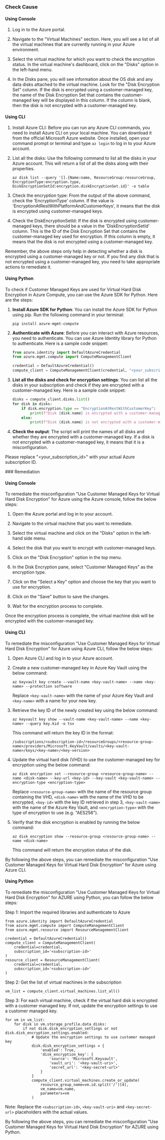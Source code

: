 

<Tabs><Tab title='Cause'>
### Check Cause

#### Using Console

1. Log in to the Azure portal.

2. Navigate to the "Virtual Machines" section. Here, you will see a list of all the virtual machines that are currently running in your Azure environment.

3. Select the virtual machine for which you want to check the encryption status. In the virtual machine's dashboard, click on the "Disks" option in the left-hand menu.

4. In the Disks pane, you will see information about the OS disk and any data disks attached to the virtual machine. Look for the "Disk Encryption Set" column. If the disk is encrypted using a customer-managed key, the name of the Disk Encryption Set that contains the customer-managed key will be displayed in this column. If the column is blank, then the disk is not encrypted with a customer-managed key.

#### Using CLI

1. Install Azure CLI: Before you can run any Azure CLI commands, you need to install Azure CLI on your local machine. You can download it from the official Microsoft Azure website. Once installed, open your command prompt or terminal and type `az login` to log in to your Azure account.

2. List all the disks: Use the following command to list all the disks in your Azure account. This will return a list of all the disks along with their properties.

    ```
    az disk list --query '[].{Name:name, ResourceGroup:resourceGroup, EncryptionType:encryption.type, DiskEncryptionSetId:encryption.diskEncryptionSet.id}' -o table
    ```

3. Check the encryption type: From the output of the above command, check the 'EncryptionType' column. If the value is 'EncryptionAtRestWithPlatformAndCustomerKeys', it means that the disk is encrypted using customer-managed keys.

4. Check the DiskEncryptionSetId: If the disk is encrypted using customer-managed keys, there should be a value in the 'DiskEncryptionSetId' column. This is the ID of the Disk Encryption Set that contains the customer-managed key used for encryption. If this column is empty, it means that the disk is not encrypted using a customer-managed key.

Remember, the above steps only help in detecting whether a disk is encrypted using a customer-managed key or not. If you find any disk that is not encrypted using a customer-managed key, you need to take appropriate actions to remediate it.

#### Using Python

To check if Customer Managed Keys are used for Virtual Hard Disk Encryption in Azure Compute, you can use the Azure SDK for Python. Here are the steps:

1. **Install Azure SDK for Python**: You can install the Azure SDK for Python using pip. Run the following command in your terminal:
   ```
   pip install azure-mgmt-compute
   ```
2. **Authenticate with Azure**: Before you can interact with Azure resources, you need to authenticate. You can use Azure Identity library for Python to authenticate. Here is a sample code snippet:
   ```python
   from azure.identity import DefaultAzureCredential
   from azure.mgmt.compute import ComputeManagementClient

   credential = DefaultAzureCredential()
   compute_client = ComputeManagementClient(credential, "<your_subscription_id>")
   ```
3. **List all the disks and check for encryption settings**: You can list all the disks in your subscription and check if they are encrypted with a customer-managed key. Here is a sample code snippet:
   ```python
   disks = compute_client.disks.list()
   for disk in disks:
       if disk.encryption.type == "EncryptionAtRestWithCustomerKey":
           print(f"Disk {disk.name} is encrypted with a customer-managed key.")
       else:
           print(f"Disk {disk.name} is not encrypted with a customer-managed key.")
   ```
4. **Check the output**: The script will print the names of all disks and whether they are encrypted with a customer-managed key. If a disk is not encrypted with a customer-managed key, it means that it is a misconfiguration.

Please replace "<your_subscription_id>" with your actual Azure subscription ID.

</Tab>

<Tab title='Remediation'>
### Remediation

#### Using Console

To remediate the misconfiguration "Use Customer Managed Keys for Virtual Hard Disk Encryption" for Azure using the Azure console, follow the below steps:

1. Open the Azure portal and log in to your account.

2. Navigate to the virtual machine that you want to remediate.

3. Select the virtual machine and click on the "Disks" option in the left-hand side menu.

4. Select the disk that you want to encrypt with customer-managed keys.

5. Click on the "Disk Encryption" option in the top menu.

6. In the Disk Encryption pane, select "Customer Managed Keys" as the encryption type.

7. Click on the "Select a Key" option and choose the key that you want to use for encryption.

8. Click on the "Save" button to save the changes.

9. Wait for the encryption process to complete. 

Once the encryption process is complete, the virtual machine disk will be encrypted with the customer-managed key.

#### Using CLI

To remediate the misconfiguration "Use Customer Managed Keys for Virtual Hard Disk Encryption" for Azure using Azure CLI, follow the below steps:

1. Open Azure CLI and log in to your Azure account.

2. Create a new customer-managed key in Azure Key Vault using the below command:

   `az keyvault key create --vault-name <key-vault-name> --name <key-name> --protection software`

   Replace `<key-vault-name>` with the name of your Azure Key Vault and `<key-name>` with a name for your new key.

3. Retrieve the key ID of the newly created key using the below command:

   `az keyvault key show --vault-name <key-vault-name> --name <key-name> --query key.kid -o tsv`

   This command will return the key ID in the format: 

   `/subscriptions/<subscription-id>/resourceGroups/<resource-group-name>/providers/Microsoft.KeyVault/vaults/<key-vault-name>/keys/<key-name>/<key-version>`

4. Update the virtual hard disk (VHD) to use the customer-managed key for encryption using the below command:

   `az disk encryption set --resource-group <resource-group-name> --name <disk-name> --key-url <key-id> --key-vault <key-vault-name> --encryption-type <encryption-type>`

   Replace `<resource-group-name>` with the name of the resource group containing the VHD, `<disk-name>` with the name of the VHD to be encrypted, `<key-id>` with the key ID retrieved in step 3, `<key-vault-name>` with the name of the Azure Key Vault, and `<encryption-type>` with the type of encryption to use (e.g. "AES256").

5. Verify that the disk encryption is enabled by running the below command:

   `az disk encryption show --resource-group <resource-group-name> --name <disk-name>`

   This command will return the encryption status of the disk.

By following the above steps, you can remediate the misconfiguration "Use Customer Managed Keys for Virtual Hard Disk Encryption" for Azure using Azure CLI.

#### Using Python

To remediate the misconfiguration "Use Customer Managed Keys for Virtual Hard Disk Encryption" for AZURE using Python, you can follow the below steps:

Step 1: Import the required libraries and authenticate to Azure

```
from azure.identity import DefaultAzureCredential
from azure.mgmt.compute import ComputeManagementClient
from azure.mgmt.resource import ResourceManagementClient

credential = DefaultAzureCredential()
compute_client = ComputeManagementClient(
    credential=credential,
    subscription_id='<subscription-id>'
)
resource_client = ResourceManagementClient(
    credential=credential,
    subscription_id='<subscription-id>'
)
```

Step 2: Get the list of virtual machines in the subscription

```
vm_list = compute_client.virtual_machines.list_all()
```

Step 3: For each virtual machine, check if the virtual hard disk is encrypted with a customer managed key. If not, update the encryption settings to use a customer managed key.

```
for vm in vm_list:
    for disk in vm.storage_profile.data_disks:
        if not disk.disk_encryption_settings or not disk.disk_encryption_settings.enabled:
            # Update the encryption settings to use customer managed key
            disk.disk_encryption_settings = {
                'enabled': True,
                'disk_encryption_key': {
                    'source': 'Microsoft.Keyvault',
                    'vault_uri': '<key-vault-uri>',
                    'secret_url': '<key-secret-url>'
                }
            }
            compute_client.virtual_machines.create_or_update(
                resource_group_name=vm.id.split('/')[4],
                vm_name=vm.name,
                parameters=vm
            )
```

Note: Replace the `<subscription-id>`, `<key-vault-uri>` and `<key-secret-url>` placeholders with the actual values.

By following the above steps, you can remediate the misconfiguration "Use Customer Managed Keys for Virtual Hard Disk Encryption" for AZURE using Python.


</Tab>
</Tabs>
